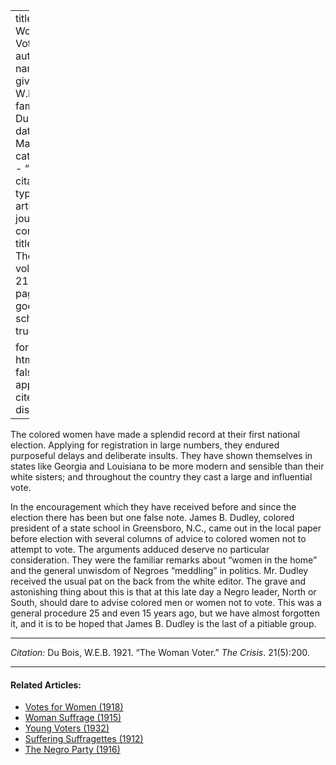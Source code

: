 
---
title: 'The Woman Voter'
author:
  - name:
      given: W.E.B.
      family: Du Bois
date: Mar. 1921
categories: 
  - ""
citation: 
  type: article-journal
  container-title: The Crisis
  volume: 21
  issue: 5
  page: 200
google-scholar: true

format:
  html:
    toc: false
    appendix-cite-as: display
---


The colored women have made a splendid record at their first national election. Applying for registration in large numbers, they endured purposeful delays and deliberate insults. They have shown themselves in states like Georgia and Louisiana to be more modern and sensible than their white sisters; and throughout the country they cast a large and influential vote.

In the encouragement which they have received before and since the election there has been but one false note. James B. Dudley, colored president of a state school in Greensboro, 
N.C., came out in the local paper before election with several columns of advice to colored women not to attempt to vote. The arguments adduced deserve no particular consideration. They were the familiar remarks about "women in the home" and the general unwisdom of Negroes "meddling" in politics. Mr. Dudley received the usual pat on the back from the white editor. The grave and astonishing thing about this is that at this late day a Negro leader, North or South, should dare to advise colored men or women not to vote. This was a general procedure 25 and even 15 years ago, but we have almost forgotten it, and it is to be hoped that James B. Dudley is the last of a pitiable group.

_____________
*Citation:* Du Bois, W.E.B. 1921. "The Woman Voter." *The Crisis*. 21(5):200.
<!-- Similar articles start here -->

<hr>
#### Related Articles:

* [Votes for Women (1918)](/Volumes/15/01/votes_for_women.html)
* [Woman Suffrage (1915)](/Volumes/09/06/womansuffrage.html)
* [Young Voters (1932)](/Volumes/39/09/young_voters.html)
* [Suffering Suffragettes (1912)](/Volumes/04/02/suffering_suffragettes.html)
* [The Negro Party (1916)](/Volumes/12/06/negro_party.html)

<!-- Similar articles end here -->